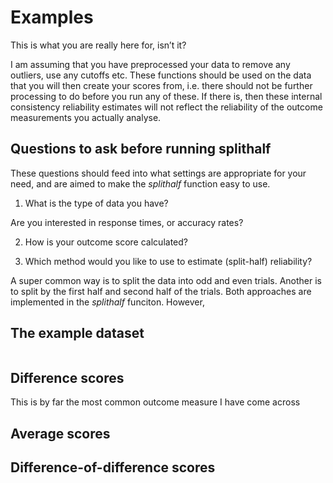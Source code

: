 # Examples

This is what you are really here for, isn't it?

I am assuming that you have preprocessed your data to remove any outliers, use any cutoffs etc. These functions should be used on the data that you will then create your scores from, i.e. there should not be further processing to do before you run any of these. If there is, then these internal consistency reliability estimates will not reflect the reliability of the outcome measurements you actually analyse. 


## Questions to ask before running splithalf

These questions should feed into what settings are appropriate for your need, and are aimed to make the _splithalf_ function easy to use. 

1. What is the type of data you have? 

Are you interested in response times, or accuracy rates?


2. How is your outcome score calculated?


3. Which method would you like to use to estimate (split-half) reliability?

A super common way is to split the data into odd and even trials. Another is to split by the first half and second half of the trials. Both approaches are implemented in the _splithalf_ funciton. However, 


## The example dataset

```r


```


## Difference scores

This is by far the most common outcome measure I have come across


## Average scores

## Difference-of-difference scores
